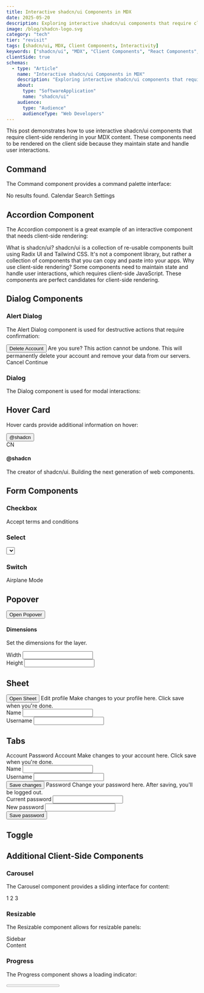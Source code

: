 ```yaml
---
title: Interactive shadcn/ui Components in MDX
date: 2025-05-20
description: Exploring interactive shadcn/ui components that require client-side rendering in MDX
image: /blog/shadcn-logo.svg
category: "tech"
tier: "revisit"
tags: [shadcn/ui, MDX, Client Components, Interactivity]
keywords: ["shadcn/ui", "MDX", "Client Components", "React Components", "Interactive UI", "Web Development", "Component Library"]
clientSide: true
schemas:
  - type: "Article"
    name: "Interactive shadcn/ui Components in MDX"
    description: "Exploring interactive shadcn/ui components that require client-side rendering in MDX"
    about:
      type: "SoftwareApplication"
      name: "shadcn/ui"
    audience:
      type: "Audience"
      audienceType: "Web Developers"
---
```



This post demonstrates how to use interactive shadcn/ui components that require client-side rendering in your MDX content. These components need to be rendered on the client side because they maintain state and handle user interactions.

## Command

The Command component provides a command palette interface:

<div className="relative w-full max-w-[600px] mx-auto">
  <Command className="w-full">
    <CommandInput placeholder="Type a command or search..." />
    <CommandList>
      <CommandEmpty>No results found.</CommandEmpty>
      <CommandGroup heading="Suggestions">
        <CommandItem>Calendar</CommandItem>
        <CommandItem>Search</CommandItem>
        <CommandItem>Settings</CommandItem>
      </CommandGroup>
    </CommandList>
  </Command>
</div>

## Accordion Component

The Accordion component is a great example of an interactive component that needs client-side rendering:

<Accordion type="single" collapsible>
  <AccordionItem value="item-1">
    <AccordionTrigger>What is shadcn/ui?</AccordionTrigger>
    <AccordionContent>
      shadcn/ui is a collection of re-usable components built using Radix UI and Tailwind CSS. It's not a component library, but rather a collection of components that you can copy and paste into your apps.
    </AccordionContent>
  </AccordionItem>
  <AccordionItem value="item-2">
    <AccordionTrigger>Why use client-side rendering?</AccordionTrigger>
    <AccordionContent>
      Some components need to maintain state and handle user interactions, which requires client-side JavaScript. These components are perfect candidates for client-side rendering.
    </AccordionContent>
  </AccordionItem>
</Accordion>

## Dialog Components

### Alert Dialog

The Alert Dialog component is used for destructive actions that require confirmation:

<AlertDialog>
  <AlertDialogTrigger asChild>
    <Button variant="outline">Delete Account</Button>
  </AlertDialogTrigger>
  <AlertDialogContent>
    <AlertDialogHeader>
      <AlertDialogTitle>Are you sure?</AlertDialogTitle>
      <AlertDialogDescription>
        This action cannot be undone. This will permanently delete your account and remove your data from our servers.
      </AlertDialogDescription>
    </AlertDialogHeader>
    <AlertDialogFooter>
      <AlertDialogCancel>Cancel</AlertDialogCancel>
      <AlertDialogAction>Continue</AlertDialogAction>
    </AlertDialogFooter>
  </AlertDialogContent>
</AlertDialog>

### Dialog

The Dialog component is used for modal interactions:

<Dialog>
  <DialogTrigger asChild>
    <Button variant="outline">Open Dialog</Button>
  </DialogTrigger>
  <DialogContent>
    <DialogHeader>
      <DialogTitle>Edit Profile</DialogTitle>
      <DialogDescription>
        Make changes to your profile here. Click save when you're done.
      </DialogDescription>
    </DialogHeader>
    <div className="grid gap-4 py-4">
      <div className="grid grid-cols-4 items-center gap-4">
        <Label htmlFor="name" className="text-right">
          Name
        </Label>
        <Input id="name" defaultValue="John Doe" className="col-span-3" />
      </div>
      <div className="grid grid-cols-4 items-center gap-4">
        <Label htmlFor="username" className="text-right">
          Username
        </Label>
        <Input id="username" defaultValue="@johndoe" className="col-span-3" />
      </div>
    </div>
    <DialogFooter>
      <Button type="submit">Save changes</Button>
    </DialogFooter>
  </DialogContent>
</Dialog>

## Hover Card

Hover cards provide additional information on hover:

<HoverCard>
  <HoverCardTrigger asChild>
    <Button variant="link">@shadcn</Button>
  </HoverCardTrigger>
  <HoverCardContent className="w-80">
    <div className="flex justify-between space-x-4">
      <Avatar>
        <AvatarImage src="https://github.com/shadcn.png" />
        <AvatarFallback>CN</AvatarFallback>
      </Avatar>
      <div className="space-y-1">
        <h4 className="text-sm font-semibold">@shadcn</h4>
        <div className="text-sm">
          The creator of shadcn/ui. Building the next generation of web components.
        </div>
      </div>
    </div>
  </HoverCardContent>
</HoverCard>

## Form Components

### Checkbox

<Checkbox id="terms" />
<Label htmlFor="terms">Accept terms and conditions</Label>

### Select

<Select>
  <SelectTrigger className="w-[180px]">
    <SelectValue placeholder="Select a fruit" />
  </SelectTrigger>
  <SelectContent>
    <SelectItem value="apple">Apple</SelectItem>
    <SelectItem value="banana">Banana</SelectItem>
    <SelectItem value="orange">Orange</SelectItem>
  </SelectContent>
</Select>

### Switch

<div className="flex items-center space-x-2">
  <Switch id="airplane-mode" />
  <Label htmlFor="airplane-mode">Airplane Mode</Label>
</div>

## Popover

<Popover>
  <PopoverTrigger asChild>
    <Button variant="outline">Open Popover</Button>
  </PopoverTrigger>
  <PopoverContent className="w-80">
    <div className="grid gap-4">
      <div className="space-y-2">
        <h4 className="font-medium leading-none">Dimensions</h4>
        <p className="text-sm text-muted-foreground">
          Set the dimensions for the layer.
        </p>
      </div>
      <div className="grid gap-2">
        <div className="grid grid-cols-3 items-center gap-4">
          <Label htmlFor="width">Width</Label>
          <Input
            id="width"
            defaultValue="100%"
            className="col-span-2 h-8"
          />
        </div>
        <div className="grid grid-cols-3 items-center gap-4">
          <Label htmlFor="height">Height</Label>
          <Input
            id="height"
            defaultValue="25px"
            className="col-span-2 h-8"
          />
        </div>
      </div>
    </div>
  </PopoverContent>
</Popover>

## Sheet

<Sheet>
  <SheetTrigger asChild>
    <Button variant="outline">Open Sheet</Button>
  </SheetTrigger>
  <SheetContent>
    <SheetHeader>
      <SheetTitle>Edit profile</SheetTitle>
      <SheetDescription>
        Make changes to your profile here. Click save when you're done.
      </SheetDescription>
    </SheetHeader>
    <div className="grid gap-4 py-4">
      <div className="grid grid-cols-4 items-center gap-4">
        <Label htmlFor="name" className="text-right">
          Name
        </Label>
        <Input id="name" defaultValue="John Doe" className="col-span-3" />
      </div>
      <div className="grid grid-cols-4 items-center gap-4">
        <Label htmlFor="username" className="text-right">
          Username
        </Label>
        <Input id="username" defaultValue="@johndoe" className="col-span-3" />
      </div>
    </div>
  </SheetContent>
</Sheet>

## Tabs

<Tabs defaultValue="account" className="w-full">
  <TabsList>
    <TabsTrigger value="account">Account</TabsTrigger>
    <TabsTrigger value="password">Password</TabsTrigger>
  </TabsList>
  <TabsContent value="account">
    <Card>
      <CardHeader>
        <CardTitle>Account</CardTitle>
        <CardDescription>
          Make changes to your account here. Click save when you're done.
        </CardDescription>
      </CardHeader>
      <CardContent className="space-y-2">
        <div className="space-y-1">
          <Label htmlFor="name">Name</Label>
          <Input id="name" defaultValue="John Doe" />
        </div>
        <div className="space-y-1">
          <Label htmlFor="username">Username</Label>
          <Input id="username" defaultValue="@johndoe" />
        </div>
      </CardContent>
      <CardFooter>
        <Button>Save changes</Button>
      </CardFooter>
    </Card>
  </TabsContent>
  <TabsContent value="password">
    <Card>
      <CardHeader>
        <CardTitle>Password</CardTitle>
        <CardDescription>
          Change your password here. After saving, you'll be logged out.
        </CardDescription>
      </CardHeader>
      <CardContent className="space-y-2">
        <div className="space-y-1">
          <Label htmlFor="current">Current password</Label>
          <Input id="current" type="password" />
        </div>
        <div className="space-y-1">
          <Label htmlFor="new">New password</Label>
          <Input id="new" type="password" />
        </div>
      </CardContent>
      <CardFooter>
        <Button>Save password</Button>
      </CardFooter>
    </Card>
  </TabsContent>
</Tabs>

## Toggle

<ToggleDemo />

## Additional Client-Side Components

### Carousel

The Carousel component provides a sliding interface for content:

<Carousel>
    <CarouselContent>
      <CarouselItem>
        <Card>
          <CardContent className="flex aspect-square items-center justify-center p-6">
            <span className="text-4xl font-semibold">1</span>
          </CardContent>
        </Card>
      </CarouselItem>
      <CarouselItem>
        <Card>
          <CardContent className="flex aspect-square items-center justify-center p-6">
            <span className="text-4xl font-semibold">2</span>
          </CardContent>
        </Card>
      </CarouselItem>
      <CarouselItem>
        <Card>
          <CardContent className="flex aspect-square items-center justify-center p-6">
            <span className="text-4xl font-semibold">3</span>
          </CardContent>
        </Card>
      </CarouselItem>
    </CarouselContent>
    <CarouselPrevious />
    <CarouselNext />
  </Carousel>

### Resizable

The Resizable component allows for resizable panels:

<ResizablePanelGroup direction="horizontal">
  <ResizablePanel defaultSize={25}>
    <div className="flex h-[200px] items-center justify-center p-6">
      <span className="font-semibold">Sidebar</span>
    </div>
  </ResizablePanel>
  <ResizableHandle />
  <ResizablePanel defaultSize={75}>
    <div className="flex h-[200px] items-center justify-center p-6">
      <span className="font-semibold">Content</span>
    </div>
  </ResizablePanel>
</ResizablePanelGroup>

### Progress

The Progress component shows a loading indicator:

<Progress value={33} className="w-full" />

### Code Snippet

The CodeSnippet component provides syntax highlighting:

<CodeSnippet 
  language="js" 
  code={`function Welcome() {
  return <h1>Hello, world!</h1>;
}`} 
/>

### Chart


The Chart component provides data visualization:


<Chart
  config={{
    sales: {
      label: "Sales",
      theme: {
        light: "hsl(222.2 84% 4.9%)",
        dark: "hsl(210 40% 98%)"
      }
    },
    revenue: {
      label: "Revenue",
      theme: {
        light: "hsl(221.2 83.2% 53.3%)",
        dark: "hsl(217.2 91.2% 59.8%)"
      }
    }
  }}
>

  <LineChart
    width={600}
    height={300}
    data={[
      { month: "Jan", sales: 100, revenue: 200 },
      { month: "Feb", sales: 120, revenue: 250 },
      { month: "Mar", sales: 140, revenue: 300 },
      { month: "Apr", sales: 160, revenue: 350 },
      { month: "May", sales: 180, revenue: 400 },
      { month: "Jun", sales: 200, revenue: 450 }
    ]}
    margin={{ top: 5, right: 30, left: 20, bottom: 5 }}
  >
    <CartesianGrid strokeDasharray="3 3" />
    
    <XAxis 
      dataKey="month"
      hide={false}
      axisLine={{ stroke: 'currentColor' }}
      tickLine={{ stroke: 'currentColor' }}
    />
    <YAxis 
      yAxisId="left"
      hide={false}
      axisLine={{ stroke: 'currentColor' }}
      tickLine={{ stroke: 'currentColor' }}
      label={{ value: 'Sales', angle: -90, position: 'insideLeft' }}
    />

    <YAxis 
      yAxisId="right"
      orientation="right"
      hide={false}
      axisLine={{ stroke: 'currentColor' }}
      tickLine={{ stroke: 'currentColor' }}
      label={{ value: 'Revenue', angle: 90, position: 'insideRight' }}
    />

    <RechartsTooltip />
    
    <RechartsLegend />
    
    <Line
      yAxisId="left"
      type="monotone"
      dataKey="sales"
      stroke="var(--color-sales)"
      name="Sales"
      dot={{ r: 4 }}
      activeDot={{ r: 6 }}
    />
    
    <Line
      yAxisId="right"
      type="monotone"
      dataKey="revenue"
      stroke="var(--color-revenue)"
      name="Revenue"
      dot={{ r: 4 }}
      activeDot={{ r: 6 }}
    />
  </LineChart>
</Chart>

### Image

The Image component provides optimized image loading:

<Image
  src="https://images.unsplash.com/photo-1588345921523-c2dcdb7f1dcd?w=800&dpr=2&q=80"
  alt="Photo by Drew Beamer"
  width={800}
  height={450}
  className="rounded-md"
/>

### Collapsible

The Collapsible component provides expandable/collapsible content:

<Collapsible>
  <CollapsibleTrigger className="flex items-center gap-2">
    <span>Click to expand</span>
    <ChevronDown className="h-4 w-4" />
  </CollapsibleTrigger>
  <CollapsibleContent>
    <div className="rounded-lg border p-4">
      <h4 className="mb-2 font-medium">Collapsible Content</h4>
      <span className="text-sm text-muted-foreground">
        This content can be expanded and collapsed.
      </span>
    </div>
  </CollapsibleContent>
</Collapsible>

### Toast

The Toast component provides notifications:

<ToastWrapper />

### Tooltip

The Tooltip component provides additional information on hover:

<Tooltip>
  <TooltipTrigger asChild>
    <Button variant="outline">Hover me</Button>
  </TooltipTrigger>
  <TooltipContent>
    <p>This is a tooltip message</p>
  </TooltipContent>
</Tooltip>

### Navigation Menu

The NavigationMenu component provides a dropdown navigation interface:

<NavigationMenu>
  <NavigationMenuList>
    <NavigationMenuItem>
      <NavigationMenuTrigger>Getting Started</NavigationMenuTrigger>
      <NavigationMenuContent>
        <ul className="grid gap-3 p-6 md:w-[400px] lg:w-[500px] lg:grid-cols-[.75fr_1fr]">
          <li className="row-span-3">
            <NavigationMenuLink asChild>
              <a
                className="flex h-full w-full select-none flex-col justify-end rounded-md bg-gradient-to-b from-muted/50 to-muted p-6 no-underline outline-none focus:shadow-md"
                href="/"
              >
                <div className="mb-2 mt-4 text-lg font-medium">
                  shadcn/ui
                </div>
                <div className="text-sm leading-tight text-muted-foreground">
                  Beautifully designed components built with Radix UI and Tailwind CSS.
                </div>
              </a>
            </NavigationMenuLink>
          </li>
          <li>
            <NavigationMenuLink asChild>
              <a
                className="block select-none space-y-1 rounded-md p-3 leading-none no-underline outline-none transition-colors hover:bg-accent hover:text-accent-foreground focus:bg-accent focus:text-accent-foreground"
                href="/resources"
              >
                <div className="text-sm font-medium leading-none">Documentation</div>
                <div className="line-clamp-2 text-sm leading-snug text-muted-foreground">
                  Learn how to use shadcn/ui components in your project.
                </div>
              </a>
            </NavigationMenuLink>
          </li>
        </ul>
      </NavigationMenuContent>
    </NavigationMenuItem>
  </NavigationMenuList>
</NavigationMenu>

### Pagination

The Pagination component provides navigation between pages:

<Pagination>
  <PaginationContent>
    <PaginationItem>
      <PaginationPrevious href="#" />
    </PaginationItem>
    <PaginationItem>
      <PaginationLink href="#">1</PaginationLink>
    </PaginationItem>
    <PaginationItem>
      <PaginationLink href="#" isActive>2</PaginationLink>
    </PaginationItem>
    <PaginationItem>
      <PaginationLink href="#">3</PaginationLink>
    </PaginationItem>
    <PaginationItem>
      <PaginationNext href="#" />
    </PaginationItem>
  </PaginationContent>
</Pagination>

### Radio Group

The RadioGroup component provides a set of radio buttons:

<RadioGroup defaultValue="option-one">
  <div className="flex items-center space-x-2">
    <RadioGroupItem value="option-one" id="option-one" />
    <Label htmlFor="option-one">Option One</Label>
  </div>
  <div className="flex items-center space-x-2">
    <RadioGroupItem value="option-two" id="option-two" />
    <Label htmlFor="option-two">Option Two</Label>
  </div>
</RadioGroup>

### Slider

The Slider component provides a range input:

<div className="space-y-4">
  <div className="flex items-center justify-between">
    <Label htmlFor="volume">Volume</Label>
    <span className="text-sm text-muted-foreground" id="volume-value">50%</span>
  </div>
  <Slider
    id="volume"
    defaultValue={[50]}
    max={100}
    step={1}
    className="w-full"
    onValueChange={(value) => {
      const volumeValue = document.getElementById('volume-value')
      if (volumeValue) {
        volumeValue.textContent = `${value[0]}%`
      }
    }}
  />
</div>

### Toggle Group

The ToggleGroup component provides a set of toggle buttons:

<ToggleGroup type="single" defaultValue="bold">
  <ToggleGroupItem value="bold" aria-label="Toggle bold">
    <span className="font-bold">B</span>
  </ToggleGroupItem>
  <ToggleGroupItem value="italic" aria-label="Toggle italic">
    <span className="italic">I</span>
  </ToggleGroupItem>
  <ToggleGroupItem value="underline" aria-label="Toggle underline">
    <span className="underline">U</span>
  </ToggleGroupItem>
</ToggleGroup>

### Aspect Ratio

The AspectRatio component maintains a consistent width/height ratio:

<div className="relative mb-12 w-full max-w-[800px] mx-auto">
  <AspectRatio ratio={16 / 9} className="w-full">
    <img
      src="https://images.unsplash.com/photo-1588345921523-c2dcdb7f1dcd?w=800&dpr=2&q=80"
      alt="Photo by Drew Beamer"
      className="rounded-md object-cover w-full h-full"
    />
  </AspectRatio>
</div>

## When to Use Client-Side Rendering

Use client-side rendering for MDX content when:

1. You need interactive components that maintain state
2. Components require user input or event handling
3. You're using components that need to access browser APIs
4. Components need to respond to user interactions in real-time

For static content or components that don't require interactivity, stick with server-side rendering for better performance. 